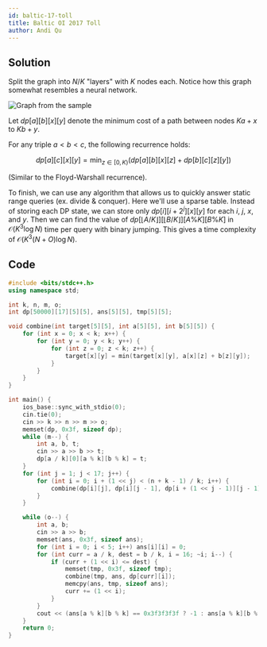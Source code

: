```yaml
---
id: baltic-17-toll
title: Baltic OI 2017 Toll
author: Andi Qu
---
```


## Solution

Split the graph into $N / K$ "layers" with $K$ nodes each. Notice how this graph somewhat resembles a neural network.

![Graph from the sample](<Baltic 17-toll/graph.png>)

Let $dp[a][b][x][y]$ denote the minimum cost of a path between nodes $Ka + x$ to $Kb + y$.

For any triple $a < b < c$, the following recurrence holds:

$$
dp[a][c][x][y] = \min_{z \in [0, K)} (dp[a][b][x][z] + dp[b][c][z][y])
$$

(Similar to the Floyd-Warshall recurrence).

To finish, we can use any algorithm that allows us to quickly answer static range queries (ex. divide & conquer). Here we'll use a sparse table. Instead of storing each DP state, we can store only $dp[i][i + 2^j][x][y]$ for each $i$, $j$, $x$, and $y$. Then we can find the value of $dp[\lfloor A / K \rfloor][\lfloor B / K \rfloor][A \% K][B \% K]$ in $\mathcal{O}(K^3 \log N)$ time per query with binary jumping. This gives a time complexity of $\mathcal{O}(K^3(N+O)\log N)$.

## Code

```cpp
#include <bits/stdc++.h>
using namespace std;

int k, n, m, o;
int dp[50000][17][5][5], ans[5][5], tmp[5][5];

void combine(int target[5][5], int a[5][5], int b[5][5]) {
    for (int x = 0; x < k; x++) {
        for (int y = 0; y < k; y++) {
            for (int z = 0; z < k; z++) {
                target[x][y] = min(target[x][y], a[x][z] + b[z][y]);
            }
        }
    }
}

int main() {
    ios_base::sync_with_stdio(0);
    cin.tie(0);
    cin >> k >> n >> m >> o;
    memset(dp, 0x3f, sizeof dp);
    while (m--) {
        int a, b, t;
        cin >> a >> b >> t;
        dp[a / k][0][a % k][b % k] = t;
    }
    for (int j = 1; j < 17; j++) {
        for (int i = 0; i + (1 << j) < (n + k - 1) / k; i++) {
            combine(dp[i][j], dp[i][j - 1], dp[i + (1 << j - 1)][j - 1]);
        }
    }

    while (o--) {
        int a, b;
        cin >> a >> b;
        memset(ans, 0x3f, sizeof ans);
        for (int i = 0; i < 5; i++) ans[i][i] = 0;
        for (int curr = a / k, dest = b / k, i = 16; ~i; i--) {
            if (curr + (1 << i) <= dest) {
                memset(tmp, 0x3f, sizeof tmp);
                combine(tmp, ans, dp[curr][i]);
                memcpy(ans, tmp, sizeof ans);
                curr += (1 << i);
            }
        }
        cout << (ans[a % k][b % k] == 0x3f3f3f3f ? -1 : ans[a % k][b % k]) << '\n';
    }
    return 0;
}
```
